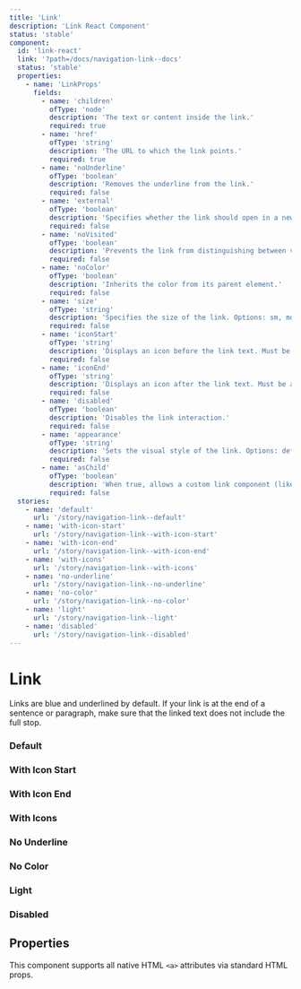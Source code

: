 ```yaml
---
title: 'Link'
description: 'Link React Component'
status: 'stable'
component:
  id: 'link-react'
  link: '?path=/docs/navigation-link--docs'
  status: 'stable'
  properties:
    - name: 'LinkProps'
      fields:
        - name: 'children'
          ofType: 'node'
          description: 'The text or content inside the link.'
          required: true
        - name: 'href'
          ofType: 'string'
          description: 'The URL to which the link points.'
          required: true
        - name: 'noUnderline'
          ofType: 'boolean'
          description: 'Removes the underline from the link.'
          required: false
        - name: 'external'
          ofType: 'boolean'
          description: 'Specifies whether the link should open in a new tab.'
          required: false
        - name: 'noVisited'
          ofType: 'boolean'
          description: 'Prevents the link from distinguishing between visited and unvisited states.'
          required: false
        - name: 'noColor'
          ofType: 'boolean'
          description: 'Inherits the color from its parent element.'
          required: false
        - name: 'size'
          ofType: 'string'
          description: 'Specifies the size of the link. Options: sm, md, lg.'
          required: false
        - name: 'iconStart'
          ofType: 'string'
          description: 'Displays an icon before the link text. Must be a valid IconId.'
          required: false
        - name: 'iconEnd'
          ofType: 'string'
          description: 'Displays an icon after the link text. Must be a valid IconId.'
          required: false
        - name: 'disabled'
          ofType: 'boolean'
          description: 'Disables the link interaction.'
          required: false
        - name: 'appearance'
          ofType: 'string'
          description: 'Sets the visual style of the link. Options: default, light.'
          required: false
        - name: 'asChild'
          ofType: 'boolean'
          description: 'When true, allows a custom link component (like NextLink) to be passed as a child.'
          required: false
  stories:
    - name: 'default'
      url: '/story/navigation-link--default'
    - name: 'with-icon-start'
      url: '/story/navigation-link--with-icon-start'
    - name: 'with-icon-end'
      url: '/story/navigation-link--with-icon-end'
    - name: 'with-icons'
      url: '/story/navigation-link--with-icons'
    - name: 'no-underline'
      url: '/story/navigation-link--no-underline'
    - name: 'no-color'
      url: '/story/navigation-link--no-color'
    - name: 'light'
      url: '/story/navigation-link--light'
    - name: 'disabled'
      url: '/story/navigation-link--disabled'
---
```


# Link

Links are blue and underlined by default. If your link is at the end of a sentence or paragraph, make sure that the linked text does not include the full stop.

<Section current="react">

### Default

<ComponentPreview>
  <StorybookFrame componentId="link-react" story="default" />
</ComponentPreview>

### With Icon Start

<ComponentPreview>
  <StorybookFrame componentId="link-react" story="with-icon-start" />
</ComponentPreview>

### With Icon End

<ComponentPreview>
  <StorybookFrame componentId="link-react" story="with-icon-end" />
</ComponentPreview>

### With Icons

<ComponentPreview>
  <StorybookFrame componentId="link-react" story="with-icons" />
</ComponentPreview>

### No Underline

<ComponentPreview>
  <StorybookFrame componentId="link-react" story="no-underline" />
</ComponentPreview>

### No Color

<ComponentPreview>
  <StorybookFrame componentId="link-react" story="no-color" />
</ComponentPreview>

### Light

<ComponentPreview>
  <StorybookFrame componentId="link-react" story="light" />
</ComponentPreview>

### Disabled

<ComponentPreview>
  <StorybookFrame componentId="link-react" story="disabled" />
</ComponentPreview>

## Properties

This component supports all native HTML `<a>` attributes via standard HTML props.

<ComponentPropertiesTable componentId="link-react" />

</Section>
